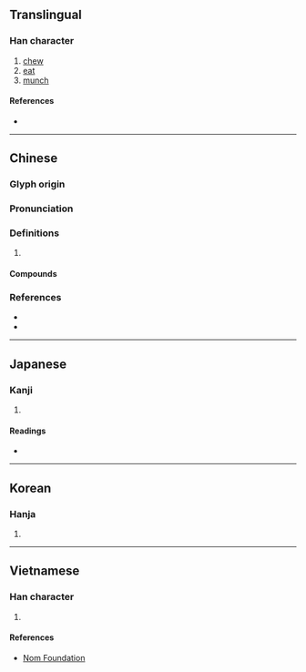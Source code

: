 {{character info/new}}
==Translingual==

===Han character===
{{Han char|rn=30|rad=口|as=12|sn=15|four=|canj=ROGF|ids=⿰口焦}}

# [[chew]]
# [[eat]]
# [[munch]]

====References====
* {{Han ref|kx=0208.270|dkj=04306|dj=0431.190|hdz=10684.100|uh=564D|ud=22093}}

----

==Chinese==
{{zh-forms}}

===Glyph origin===
{{Han etym}}

===Pronunciation===
{{zh-pron
|m=jiào
|c=ziu1,ziu3,ziu6,zau1
|mc=y
|oc=y
|cat=
}}

===Definitions===
{{zh-hanzi}}

# {{rfdef|zh}}

====Compounds====
{{zh-der|噍類無遺|啁噍|噍類|噍殺|無噍類}}

===References===
* {{R:yue:jyut.net}}
* {{R:yue:Jyutping Database}}

----

==Japanese==

===Kanji===
{{ja-kanji|grade=|rs=口12}}

# {{defn|lang=ja|sort=口12}}

====Readings====
* {{ja-readings
|goon=[[じょう]] (jō) <  [[ぜう]] (zeu), [[しゅ]] (shu) < [[しゆ]] (shu), [[ざく]] (zaku)
|kanon=[[しょう]] (shō) < [[せう]] (seu), [[しゅう]] (shū) < [[しう]] (shiu), [[しゃく]] (shaku) < [[しやく]] (shaku)
|kun=[[かむ]] (kamu)}}

----

==Korean==

===Hanja===
{{ko-hanja|hangeul=초|rv=cho|mr=ch'o}}

# {{defn|lang=ko|sort=口12}}

----

==Vietnamese==

===Han character===
{{vi-hantu|[[tiếu]]|rs=口12}}

# {{defn|lang=vi|sort=口12}}

====References====
* [http://nomfoundation.org/common/nom_details.php?codepoint=564d Nom Foundation]